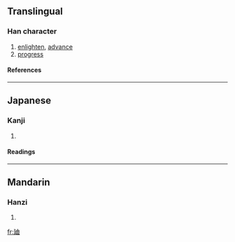 {{see|迪}}

==Translingual==
===Han character===
{{Han char|rn=54|rad=廴|as=05|sn=8|four=|canj=弓大中田 (NKLW)}}
# [[enlighten]], [[advance]]
# [[progress]]
====References====
{{Han ref|kx=0353.031|hdz=10404.030|uh=5EF8|ud=24312}}
----
==Japanese==
===Kanji===
{{ja-kanji|grade=|rs=廴05}}
# {{defn|Japanese}} 
====Readings====
{{ja-readings|on=[[てき]] (teki)|kun=[[みち]] (michi)}}
----
==Mandarin==
===Hanzi===
{{cmn-hanzi|pin=[[dí]] (di2)|wg=ti<sup>2</sup>}}
# {{defn|Mandarin}}

[[fr:廸]]